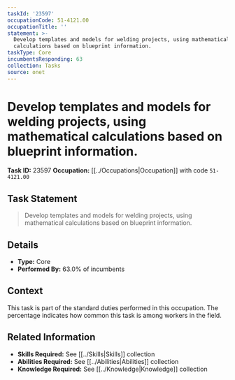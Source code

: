 ```yaml
---
taskId: '23597'
occupationCode: 51-4121.00
occupationTitle: ''
statement: >-
  Develop templates and models for welding projects, using mathematical
  calculations based on blueprint information.
taskType: Core
incumbentsResponding: 63
collection: Tasks
source: onet
---
```

# Develop templates and models for welding projects, using mathematical calculations based on blueprint information.

**Task ID:** 23597
**Occupation:** [[../Occupations|Occupation]] with code `51-4121.00`

## Task Statement

> Develop templates and models for welding projects, using mathematical calculations based on blueprint information.

## Details

- **Type:** Core
- **Performed By:** 63.0% of incumbents

## Context

This task is part of the standard duties performed in this occupation. The percentage indicates how common this task is among workers in the field.

## Related Information

- **Skills Required:** See [[../Skills|Skills]] collection
- **Abilities Required:** See [[../Abilities|Abilities]] collection
- **Knowledge Required:** See [[../Knowledge|Knowledge]] collection
